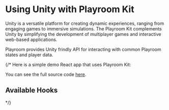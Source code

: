# Using Unity with Playroom Kit

Unity is a versatile platform for creating dynamic experiences, ranging from engaging games to immersive simulations. The Playroom Kit complements Unity by simplifying the development of multiplayer games and interactive web-based applications.

Playroom provides Unity frindly API for interacting with common Playroom states and player data. 


{/* 
Here is a simple demo React app that uses Playroom Kit:



<Preview src="/demos/react1.html" />

You can see the full source code [here](https://github.com/asadm/playroom-docs/blob/main/public/demos/react1.html).


## Available Hooks


<Hooks /> 
*/}
